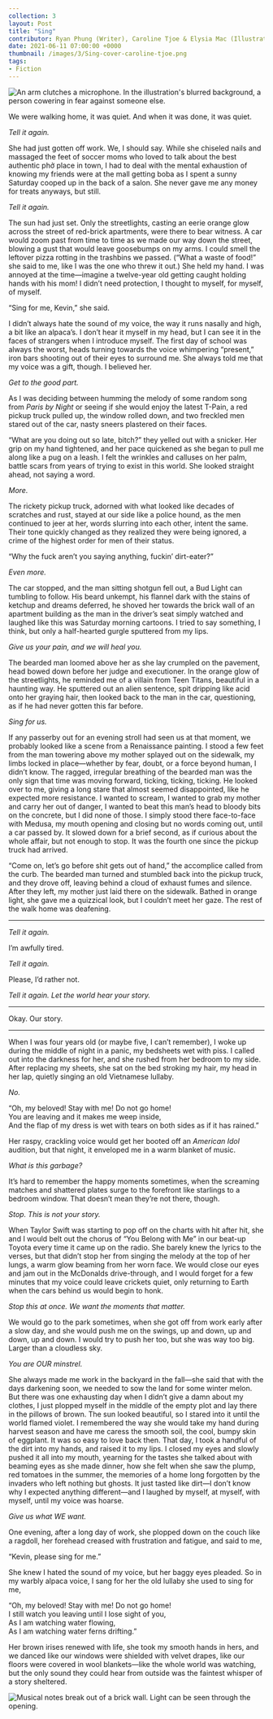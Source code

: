 ---
collection: 3
layout: Post
title: "Sing"
contributor: Ryan Phung (Writer), Caroline Tjoe & Elysia Mac (Illustrators)
date: 2021-06-11 07:00:00 +0000
thumbnail: /images/3/Sing-cover-caroline-tjoe.png
tags: 
- Fiction
---
<img src="/images/3/Sing-cover-caroline-tjoe.png"
    alt="An arm clutches a microphone. In the illustration's blurred background, a person cowering in fear against someone else."
    class="w650" />

We were walking home, it was quiet. And when it was done, it was quiet.

<p class="indent"><em>Tell it again.</em></p>

She had just gotten off work. We, I should say. While she chiseled nails and massaged the feet of
soccer moms who loved to talk about the best authentic phở place in town, I had to deal with the
mental exhaustion of knowing my friends were at the mall getting boba as I spent a sunny Saturday
cooped up in the back of a salon. She never gave me any money for treats anyways, but still.

<p class="indent"><em>Tell it again.</em></p>

The sun had just set. Only the streetlights, casting an eerie orange glow across the street of red-brick
apartments, were there to bear witness. A car would zoom past from time to time as we made our
way down the street, blowing a gust that would leave goosebumps on my arms. I could smell the
leftover pizza rotting in the trashbins we passed. (“What a waste of food!” she said to me, like I was
the one who threw it out.) She held my hand. I was annoyed at the time—imagine a twelve-year old
getting caught holding hands with his mom! I didn’t need protection, I thought to myself, for
myself, of myself.

<p class="indent">“Sing for me, Kevin,” she said.</p>

I didn’t always hate the sound of my voice, the way it runs nasally and high, a bit like an alpaca’s. I
don’t hear it myself in my head, but I can see it in the faces of strangers when I introduce myself.
The first day of school was always the worst, heads turning towards the voice whimpering “present,”
iron bars shooting out of their eyes to surround me. She always told me that my voice was a gift,
though. I believed her.

<p class="indent"><em>Get to the good part.</em></p>

As I was deciding between humming the melody of some random song from <em>Paris by Night</em> or seeing
if she would enjoy the latest T-Pain, a red pickup truck pulled up, the window rolled down, and two
freckled men stared out of the car, nasty sneers plastered on their faces.

<p class="indent">
    “What are you doing out so late, bitch?” they yelled out with a snicker. Her grip on my hand
    tightened, and her pace quickened as she began to pull me along like a pug on a leash. I felt the
    wrinkles and calluses on her palm, battle scars from years of trying to exist in this world. She looked
    straight ahead, not saying a word.
</p>

<p class="indent"><em>More.</em></p>

The rickety pickup truck, adorned with what looked like decades of scratches and rust, stayed at our
side like a police hound, as the men continued to jeer at her, words slurring into each other, intent
the same. Their tone quickly changed as they realized they were being ignored, a crime of the highest
order for men of their status.

<p class="indent">“Why the fuck aren’t you saying anything, fuckin’ dirt-eater?”</p>

<p class="indent"><em>Even more.</em></p>

The car stopped, and the man sitting shotgun fell out, a Bud Light can tumbling to follow. His beard
unkempt, his flannel dark with the stains of ketchup and dreams deferred, he shoved her towards
the brick wall of an apartment building as the man in the driver’s seat simply watched and laughed
like this was Saturday morning cartoons. I tried to say something, I think, but only a half-hearted
gurgle sputtered from my lips.

<p class="indent"><em>Give us your pain, and we will heal you.</em></p>

The bearded man loomed above her as she lay crumpled on the pavement, head bowed down before
her judge and executioner. In the orange glow of the streetlights, he reminded me of a villain from
Teen Titans, beautiful in a haunting way. He sputtered out an alien sentence, spit dripping like acid
onto her graying hair, then looked back to the man in the car, questioning, as if he had never gotten
this far before.

<p class="indent"><em>Sing for us.</em></p>

If any passerby out for an evening stroll had seen us at that moment, we probably looked like a
scene from a Renaissance painting. I stood a few feet from the man towering above my mother
splayed out on the sidewalk, my limbs locked in place—whether by fear, doubt, or a force beyond
human, I didn’t know. The ragged, irregular breathing of the bearded man was the only sign that
time was moving forward, ticking, ticking, ticking. He looked over to me, giving a long stare that
almost seemed disappointed, like he expected more resistance. I wanted to scream, I wanted to grab
my mother and carry her out of danger, I wanted to beat this man’s head to bloody bits on the
concrete, but I did none of those. I simply stood there face-to-face with Medusa, my mouth opening
and closing but no words coming out, until a car passed by. It slowed down for a brief second, as if
curious about the whole affair, but not enough to stop. It was the fourth one since the pickup truck
had arrived.

<p class="indent">
    “Come on, let’s go before shit gets out of hand,” the accomplice called from the curb. The
    bearded man turned and stumbled back into the pickup truck, and they drove off, leaving behind a
    cloud of exhaust fumes and silence. After they left, my mother just laid there on the sidewalk.
    Bathed in orange light, she gave me a quizzical look, but I couldn’t meet her gaze. The rest of the
    walk home was deafening.
</p>

<hr class="hr40" />

<p class="indent"><em>Tell it again.</em></p>

I’m awfully tired.

<p class="indent"><em>Tell it again.</em></p>

Please, I’d rather not.

<p class="indent"><em>Tell it again. Let the world hear your story.</em></p>

<hr class="hr40" />

Okay. Our story.

<hr class="hr40" />

When I was four years old (or maybe five, I can’t remember), I woke up during the middle of night
in a panic, my bedsheets wet with piss. I called out into the darkness for her, and she rushed from
her bedroom to my side. After replacing my sheets, she sat on the bed stroking my hair, my head in
her lap, quietly singing an old Vietnamese lullaby.

<p class="indent"><em>No.</em></p>

<p class="left40">
    “Oh, my beloved! Stay with me! Do not go home!<br/>
    You are leaving and it makes me weep inside,<br/>
    And the flap of my dress is wet with tears on both sides as if it has rained.”
</p>

Her raspy, crackling voice would get her booted off an <em>American Idol</em> audition, but that night, it
enveloped me in a warm blanket of music.

<p class="indent"><em>What is this garbage?</em></p>

It’s hard to remember the happy moments sometimes, when the screaming matches and shattered
plates surge to the forefront like starlings to a bedroom window. That doesn’t mean they’re not
there, though.

<p class="indent"><em>Stop. This is not your story.</em></p>

When Taylor Swift was starting to pop off on the charts with hit after hit, she and I would belt out
the chorus of “You Belong with Me” in our beat-up Toyota every time it came up on the radio. She
barely knew the lyrics to the verses, but that didn’t stop her from singing the melody at the top of
her lungs, a warm glow beaming from her worn face. We would close our eyes and jam out in the
McDonalds drive-through, and I would forget for a few minutes that my voice could leave crickets
quiet, only returning to Earth when the cars behind us would begin to honk.

<p class="indent"><em>Stop this at once. We want the moments that matter.</em></p>

We would go to the park sometimes, when she got off from work early after a slow day, and she
would push me on the swings, up and down, up and down, up and down. I would try to push her
too, but she was way too big. Larger than a cloudless sky.

<p class="indent"><em>You are OUR minstrel.</em></p>

She always made me work in the backyard in the fall—she said that with the days darkening soon,
we needed to sow the land for some winter melon. But there was one exhausting day when I didn’t
give a damn about my clothes, I just plopped myself in the middle of the empty plot and lay there in
the pillows of brown. The sun looked beautiful, so I stared into it until the world flamed violet. I
remembered the way she would take my hand during harvest season and have me caress the smooth
soil, the cool, bumpy skin of eggplant. It was so easy to love back then. That day, I took a handful of
the dirt into my hands, and raised it to my lips. I closed my eyes and slowly pushed it all into my
mouth, yearning for the tastes she talked about with beaming eyes as she made dinner, how she felt
when she saw the plump, red tomatoes in the summer, the memories of a home long forgotten by
the invaders who left nothing but ghosts. It just tasted like dirt—I don’t know why I expected
anything different—and I laughed by myself, at myself, with myself, until my voice was hoarse.

<p class="indent"><em>Give us what WE want.</em></p>

One evening, after a long day of work, she plopped down on the couch like a ragdoll, her forehead
creased with frustration and fatigue, and said to me,

<p class="indent">“Kevin, please sing for me.”</p>

She knew I hated the sound of my voice, but her baggy eyes pleaded. So in my warbly alpaca voice,
I sang for her the old lullaby she used to sing for me,

<p class="left40">
    “Oh, my beloved! Stay with me! Do not go home!<br/>
    I still watch you leaving until I lose sight of you,<br/>
    As I am watching water flowing,<br/>
    As I am watching water ferns drifting.”
</p>

Her brown irises renewed with life, she took my smooth hands in hers, and we danced like our
windows were shielded with velvet drapes, like our floors were covered in wool blankets—like the
whole world was watching, but the only sound they could hear from outside was the faintest whisper
of a story sheltered.

<img src="/images/3/Sing-1-caroline-tjoe.png" 
    alt="Musical notes break out of a brick wall. Light can be seen through the opening."
    class="w650" />